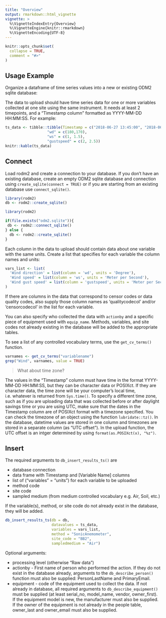 ```yaml
---
title: "Overview"
output: rmarkdown::html_vignette
vignette: >
  %\VignetteIndexEntry{Overview}
  %\VignetteEngine{knitr::rmarkdown}
  %\VignetteEncoding{UTF-8}
---
```


```r
knitr::opts_chunk$set(
  collapse = TRUE,
  comment = "#>"
)
```

## Usage Example

Organize a dataframe of time series values into a new or existing ODM2 sqlite database:

The data to upload should have time series data for one or more variables collected at one site using the same instrument. It needs at least 2 timepoints, and a "Timestamp column" formatted as YYYY-MM-DD HH:MM:SS. For example:

```r
ts_data <- tibble::tibble(Timestamp = c("2018-06-27 13:45:00", "2018-06-27 13:55:00"),
                   "wd" = c(180,170),
                   "ws" = c(1, 1.5), 
                   "gustspeed" = c(2, 2.5))
knitr::kable(ts_data)
```

## Connect

Load rodm2 and create a connection to your database. If you don't have an existing database, create an empty ODM2 sqlite database and connection using `create_sqlite(connect = TRUE)` or if you are starting from an existing database use `connect_sqlite()`. 

```r
library(rodm2)
db <- rodm2::create_sqlite()

```

```r
library(rodm2)

if(file.exists("odm2.sqlite")){
 db <- rodm2::connect_sqlite() 
} else {
  db <- rodm2::create_sqlite()
}
```
Each column in the data to upload should contain data about one variable with the same units. Create a list that specifies for each variable the column names and units:

```r
vars_list <- list(
  'Wind direction' = list(column = 'wd', units = 'Degree'),
  'Wind speed' = list(column = 'ws', units = 'Meter per Second'),
  'Wind gust speed' = list(column = 'gustspeed', units = 'Meter per Second')
)
```

If there are columns in the data that correspond to censor codes or data quality codes, also supply those column names as 'qualitycodecol' and/or 'censorcodecol' in the list for each variable.

You can also specify who collected the data with `actionby` and a specific piece of equipment used with `equip_name`. Methods, variables, and site codes not already existing in the database will be added to the appropriate tables. 

To see a list of any controlled vocabulary terms, use the `get_cv_terms()` function. 

```r
varnames <- get_cv_terms("variablename") 
grep("Wind", varnames, value = TRUE)
```

> What about time zone?

The values in the "Timestamp" column must have time in the format YYYY-MM-DD HH:MM:SS, but they can be character data or POSIXct. If they are character data, the time zone will be your computer's local time, i.e. whatever is returned from `Sys.time()`. To specify a different time zone, such as if you are uploading data that was collected before or after daylight savings time or you are using UTC, make sure that the dates in the Timestamp column are of POSIXct format with a timezone specified. You can check the timezone of an object using the function `lubridate::tz()`. In the database, datetime values are stored in one column and timezones are stored in a separate column (as "UTC offset"). In the upload function, the UTC offset is an intger determined by using `format(as.POSIXct(x), "%z")`. 

## Insert

The required arguments to `db_insert_results_ts()` are

* database connection
* data frame with Timestamp and [Variable Name] columns
* list of ("variables" = "units") for each variable to be uploaded
* method code
* site code
* sampled medium (from medium controlled vocabulary e.g. Air, Soil, etc.)

If the variable(s), method, or site code do not already exist in the database, they will be added. 

```r
db_insert_results_ts(db = db, 
                     datavalues = ts_data,
                     variables = vars_list,
                     method = "SonicAnemometer",
                     site_code = "BB2",
                     sampledmedium = "Air")

```

Optional arguments: 

* processing level (otherwise "Raw data")
* actionby - First name of person who performed the action. If they do not exist in the database already, arguments to the `db_describe_person()` function must also be supplied: PersonLastName and PrimaryEmail.  
* equipment - code of the equipment used to collect the data. If not already in database, all required arguments to `db_describe_equipment()` must be supplied (at least serial_no, model_name, vendor, owner_first). If the equipment model is new, the manufacturer must also be supplied. If the owner of the equipment is not already in the people table, owner_last and owner_email must also be supplied. 

